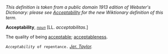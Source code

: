 ''This definition is taken from a public domain 1913 edition of Webster's Dictionary: please see [[Acceptability]] for the new Wiktionary definition of this term.''

'''Acceptability''', ''<code>[[noun (part of speech)|noun]]</code>'' [LL. ''acceptabilitas''.]

The quality of being [[acceptable]]; [[acceptableness]].

<code>''Acceptability'' of repentance.</code> ''[[Jer. Taylor (source)|Jer. Taylor]].''